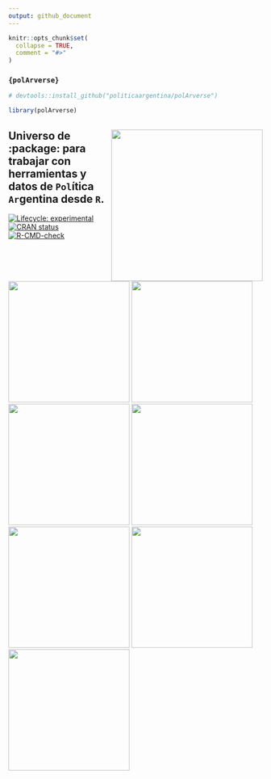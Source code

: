 ```yaml
---
output: github_document
---
```


<!-- README.md is generated from README.Rmd. Please edit that file -->

```r
knitr::opts_chunk$set(
  collapse = TRUE,
  comment = "#>"
)
```

### `{polArverse}`

```r

# devtools::install_github("politicaargentina/polArverse")

library(polArverse)


```

## <a><img src="man/figures/logo.png" align="right" width="300"/></a> Universo de :package: para trabajar con herramientas y datos de `Pol`ítica `Ar`gentina desde `R`.

<!-- badges: start -->

[![Lifecycle: experimental](https://img.shields.io/badge/lifecycle-experimental-orange.svg)](https://lifecycle.r-lib.org/articles/stages.html#experimental) [![CRAN status](https://www.r-pkg.org/badges/version/polArverse)](https://CRAN.R-project.org/package=opinAr) [![R-CMD-check](https://github.com/PoliticaArgentina/polArverse/workflows/R-CMD-check/badge.svg)](https://github.com/PoliticaArgentina/polArverse/actions)

<!-- badges: end -->

[<img src="https://github.com/politicaargentina/data_warehouse/raw/master/hex/geoAr.png?raw=true" width="240"/>](https://github.com/PoliticaArgentina/geoAr) [<img src="https://github.com/politicaargentina/data_warehouse/raw/master/hex/opinAr.PNG?raw=true" width="240"/>](https://github.com/PoliticaArgentina/opinAr) [<img src="https://github.com/politicaargentina/data_warehouse/raw/master/hex/legislAr.png?raw=true" width="240"/>](https://github.com/PoliticaArgentina/legislAr) [<img src="https://github.com/politicaargentina/data_warehouse/blob/master/hex/discursAr.png?raw=true" width="240"/>](https://github.com/PoliticaArgentina/discursAr) [<img src="https://github.com/politicaargentina/data_warehouse/blob/master/hex/electorAr.png?raw=true" width="240"/>](https://github.com/PoliticaArgentina/electorAr) [<img src="https://github.com/PoliticaArgentina/polar_bot/raw/master/hex/polArbot.png" width="240"/>](https://github.com/PoliticaArgentina/polar_bot) [<img src="https://github.com/PoliticaArgentina/data_warehouse/raw/master/hex/polAr10-10-10.png" width="240"/>](https://github.com/PoliticaArgentina/data_warehouse)
